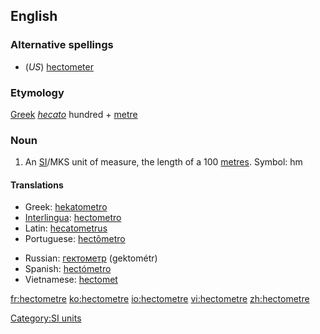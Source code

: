 ==English==

===Alternative spellings===
* (''US'') [[hectometer]]

===Etymology===
[[Greek]] ''[[hecato]]'' hundred + [[metre]]

===Noun===
{{en-noun}}

# An [[SI#Abbreviation|SI]]/MKS unit of measure, the length of a 100 [[metre]]s. Symbol: hm

====Translations====
{{trans-top|the length of 100 metres}}
* Greek: [[hekatometro]]
* [[Interlingua]]: [[hectometro]]
* Latin: [[hecatometrus]]
* Portuguese: [[hectômetro]] {{m}}
{{trans-mid}}
* Russian: [[гектометр]] (gektométr)
* Spanish: [[hectómetro]] {{m}}
* Vietnamese: [[hectomet]]
{{trans-bottom}}

[[Category:SI units]]

[[fr:hectometre]]
[[ko:hectometre]]
[[io:hectometre]]
[[vi:hectometre]]
[[zh:hectometre]]